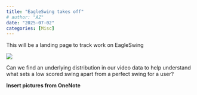 ```yaml
---
title: "EagleSwing takes off"
# author: "AZ"
date: "2025-07-02"
categories: [Misc]
---
```


This will be a landing page to track work on EagleSwing

![](eagle_swinging.jpg.png)

Can we find an underlying distribution in our video data to help understand what sets a low scored swing apart from a perfect swing for a user?

**Insert pictures from OneNote**
